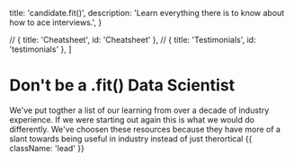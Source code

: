   title: 'candidate.fit()',
  description: 'Learn everything there is to know about how to ace interviews.',
}

  // { title: 'Cheatsheet', id: 'Cheatsheet' },
  // { title: 'Testimonials', id: 'testimonials' },
]

# Don't be a <span className='font-mono'>.fit()</span> Data Scientist

We've put togther a list of our learning from over a decade of industry experience. If we were starting out again this is what we would do differently. We've choosen these resources because they have more of a slant towards being useful in industry instead of just therortical {{ className: 'lead' }}
